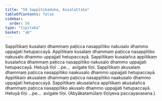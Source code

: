 ```yaml
---
title: "59 Sappītikaduka, Kusalattika"
tableOfContents: false
sidebar:
  order: 56
type: "tipitaka"
basket: "ab"
---
```



<DynamicBreadcrumb />

<Division number="68">

<Paragraph number="189">
Sappītikaṃ kusalaṃ dhammaṃ paṭicca nasappītiko nakusalo dhammo uppajjati hetupaccayā. Appītikaṃ kusalaṃ dhammaṃ paṭicca nasappītiko nakusalo dhammo uppajjati hetupaccayā. Sappītikaṃ kusalañca appītikaṃ kusalañca dhammaṃ paṭicca nasappītiko nakusalo dhammo uppajjati hetupaccayā. Hetuyā tīṇi …pe…  avigate tīṇi.
</Paragraph>

<Paragraph number="190">
Sappītikaṃ akusalaṃ dhammaṃ paṭicca nasappītiko naakusalo dhammo uppajjati hetupaccayā. Appītikaṃ akusalaṃ dhammaṃ paṭicca nasappītiko naakusalo dhammo uppajjati hetupaccayā. Sappītikaṃ akusalañca appītikaṃ akusalañca dhammaṃ paṭicca nasappītiko akusalo dhammo uppajjati hetupaccayā. Hetuyā tīṇi …pe…  avigate tīṇi. (Abyākatamūlaṃ tīṇiyeva paccayavasena.)
</Paragraph>
</Division>